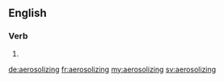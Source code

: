 ==English==

===Verb===
{{head|en|present participle}}

# {{present participle of|aerosolize|lang=en|nocat=1}}

[[de:aerosolizing]]
[[fr:aerosolizing]]
[[my:aerosolizing]]
[[sv:aerosolizing]]